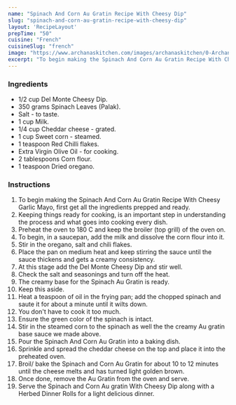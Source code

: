 ---
name: "Spinach And Corn Au Gratin Recipe With Cheesy Dip"
slug: "spinach-and-corn-au-gratin-recipe-with-cheesy-dip"
layout: 'RecipeLayout'
prepTime: "50"
cuisine: "French"
cuisineSlug: "french"
image: "https://www.archanaskitchen.com/images/archanaskitchen/0-Archanas-Kitchen-Recipes/2016/1-Archana/Corn_and_Spinach_Au_Gratin_Del_Monte_Mayo-11.jpg"
excerpt: "To begin making the Spinach And Corn Au Gratin Recipe With Cheesy Garlic Mayo, first get all the ingredients prepped and ready"
---

### Ingredients

- 1/2 cup Del Monte Cheesy Dip.
- 350 grams Spinach Leaves (Palak).
- Salt - to taste.
- 1 cup Milk.
- 1/4 cup Cheddar cheese - grated.
- 1 cup Sweet corn - steamed.
- 1 teaspoon Red Chilli flakes.
- Extra Virgin Olive Oil - for cooking.
- 2 tablespoons Corn flour.
- 1 teaspoon Dried oregano.

### Instructions

1. To begin making the Spinach And Corn Au Gratin Recipe With Cheesy Garlic Mayo, first get all the ingredients prepped and ready.
1. Keeping things ready for cooking, is an important step in understanding the process and what goes into cooking every dish.
1. Preheat the oven to 180 C and keep the broiler (top grill) of the oven on.
1. To begin, in a saucepan, add the milk and dissolve the corn flour into it.
1. Stir in the oregano, salt and chili flakes.
1. Place the pan on medium heat and keep stirring the sauce until the sauce thickens and gets a creamy consistency.
1. At this stage add the Del Monte Cheesy Dip and stir well.
1. Check the salt and seasonings and turn off the heat.
1. The creamy base for the Spinach Au Gratin is ready.
1. Keep this aside.
1. Heat a teaspoon of oil in the frying pan; add the chopped spinach and saute it for about a minute until it wilts down.
1. You don't have to cook it too much.
1. Ensure the green color of the spinach is intact.
1. Stir in the steamed corn to the spinach as well the the creamy Au gratin base sauce we made above.
1. Pour the Spinach And Corn Au Gratin into a baking dish.
1. Sprinkle and spread the cheddar cheese on the top and place it into the preheated oven.
1. Broil/ bake the Spinach and Corn Au Gratin for about 10 to 12 minutes until the cheese melts and has turned light golden brown.
1. Once done, remove the Au Gratin from the oven and serve.
1. Serve the Spinach and Corn Au gratin With Cheesy Dip along with a Herbed Dinner Rolls for a light delicious dinner.
